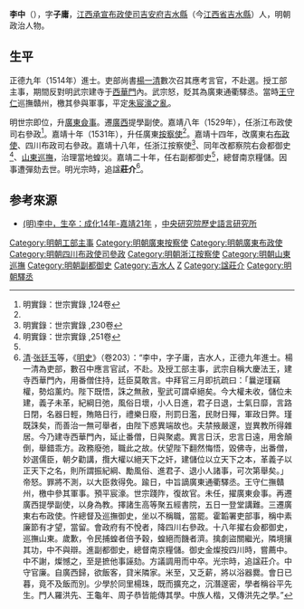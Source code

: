 {{Otheruses|李中|other=同名或類似名的其它條目描述}}
'''李中'''（{{bd|1478年||1542年|catIdx=Li李}}），字'''子庸'''，[[江西承宣布政使司|江西承宣布政使司]][[吉安府|吉安府]][[吉水縣|吉水縣]]（今[[江西省|江西省]][[吉水縣|吉水縣]]）人，明朝政治人物。

==生平==
正德九年（1514年）進士。吏部尚書[[楊一清|楊一清]]數次召其應考言官，不赴選。授工部主事，期間反對明武宗建寺于[[西華門|西華門]]內。武宗怒，貶其為廣東通衢驛丞。當時[[王守仁|王守仁]]巡撫贛州，檄其參與軍事，平定[[朱宸濠之亂|朱宸濠之亂]]。

明世宗即位，升[[廣東|廣東]][[僉事|僉事]]。遷[[廣西|廣西]]提學副使。嘉靖八年（1529年），任浙江布政使司右參政<ref name="明實錄：世宗實錄 ,124卷">明實錄：世宗實錄 ,124卷</ref>。嘉靖十年（1531年），升任廣東[[按察使|按察使]]<ref name="明實錄：世宗實錄 ,124卷"/>。嘉靖十四年，改廣東右[[布政使|布政使]]、四川布政司右參政。嘉靖十八年，任浙江按察使<ref>明實錄：世宗實錄 ,230卷</ref>、同年改都察院右僉都御史<ref name="明實錄：世宗實錄 ,251卷">明實錄：世宗實錄 ,251卷</ref>、[[山東巡撫|山東巡撫]]，治理當地蝗災。嘉靖二十年，任右副都御史<ref name="明實錄：世宗實錄 ,251卷"/>，總督南京糧儲。因事遭彈劾去世。明光宗時，追諡'''莊介'''<ref>[[清|清]]·[[张廷玉|张廷玉]]等，《[[明史|明史]]》（卷203）：“李中，字子庸，吉水人，正德九年進士。楊一清為吏部，數召中應言官試，不赴。及授工部主事，武宗自稱大慶法王，建寺西華門內，用番僧住持，廷臣莫敢言。中拜官三月即抗疏曰：「曩逆瑾竊權，勢焰薰灼。陛下既悟，誅之無赦，聖武可謂卓絕矣。今大權未收，儲位未建，義子未革，紀綱日弛，風俗日壞，小人日進，君子日退，士氣日靡，言路日閉，名器日輕，賄賂日行，禮樂日廢，刑罰日濫，民財日殫，軍政日弊。瑾既誅矣，而善治一無可舉者，由陛下惑異端故也。夫禁掖嚴邃，豈異教所得雜居。今乃建寺西華門內，延止番僧，日與聚處。異言日沃，忠言日遠，用舍顛倒，舉錯乖方。政務廢弛，職此之故。伏望陛下翻然悔悟，毀佛寺，出番僧，妙選儒臣，朝夕勸講，攬大權以絕天下之奸，建儲位以立天下之本，革義子以正天下之名，則所謂振紀綱、勵風俗、進君子、退小人諸事，可次第舉矣。」帝怒。罪將不測，以大臣救得免。踰日，中旨謫廣東通衢驛丞。王守仁撫贛州，檄中參其軍事。預平宸濠。世宗踐阼，復故官。未任，擢廣東僉事。再遷廣西提學副使，以身為教。擇諸生高等聚五經書院，五日一登堂講難。三遷廣東右布政使。忤總督及巡撫御史，坐以不稱職，當罷。霍韜署吏部事，稱中素廉節有才望，當留。會政府有不悅者，降四川右參政。十八年擢右僉都御史，巡撫山東。歲歉，令民捕蝗者倍予穀，蝗絕而饑者濟。擒劇盜關繼光，隣境攘其功，中不與辯。進副都御史，總督南京糧儲。御史金燦按四川時，嘗薦中。中不謝，燦憾之，至是摭他事誣劾。方議調用而中卒。光宗時，追諡莊介。中守官廉。自廣西歸，欲飯客，貸米隣家。米至，又乏薪，將以浴器爨。會日已暮，竟不及飯而別。少學於同里楊珠，既而擴充之，沉潛邃密，學者稱谷平先生。門人羅洪先、王龜年、周子恭皆能傳其學。中族人楷，又傳洪先之學。”</ref>。

== 参考來源 ==
{{reflist}}
*[http://archive.ihp.sinica.edu.tw/ttscgi/ttsquery?0:0:mctauac:TM%3D%A7%F5%A4%A4 (明)李中，生卒：成化14年-嘉靖21年] {{Wayback|url=http://archive.ihp.sinica.edu.tw/ttscgi/ttsquery?0:0:mctauac:TM%3D%A7%F5%A4%A4 |date=20200818050925 }}，[[中央研究院|中央研究院]][[中央研究院歷史語言研究所|歷史語言研究所]]

{{並稱|吉水三先生|[[劉觀_(正統進士)|劉　觀]] - [[孫　鼎|孫　鼎]] - [[李中_(明朝)|李　中]]}}
{{正德九年甲戌科殿試金榜}}
{{DEFAULTSORT:Li李}}
[[Category:明朝工部主事|Category:明朝工部主事]]
[[Category:明朝廣東按察使|Category:明朝廣東按察使]]
[[Category:明朝廣東布政使|Category:明朝廣東布政使]]
[[Category:明朝四川布政使司參政|Category:明朝四川布政使司參政]]
[[Category:明朝浙江按察使|Category:明朝浙江按察使]]
[[Category:明朝山東巡撫|Category:明朝山東巡撫]]
[[Category:明朝副都御史|Category:明朝副都御史]]
[[Category:吉水人|Category:吉水人]]
[[Category:李姓|Z]]
[[Category:諡莊介|Category:諡莊介]]
[[Category:明朝驛丞|Category:明朝驛丞]]